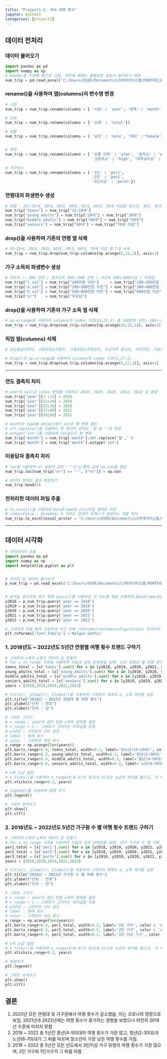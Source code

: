 ```yaml
---
title: "Project1-3. 국내 여행 횟수"
jupyter: python3
categories: [project1] 
---
```


## 데이터 전처리
### 데이터 불러오기

```python
import pandas as pd
import numpy as np
# header를 두번째 행으로 고정, 첫번째 행에는 불필요한 정보가 들어있기 때문
num_trip = pd.read_excel('C:/Users/USER/Documents/LS빅데이터스쿨/PORTFOLIO/data/R_월별_국내여행_횟수_20240714204514.xlsx', header=1)
```

### rename()을 사용하여 열(columns)의 변수명 변경

```python
# 시점
num_trip = num_trip.rename(columns = { '시점' : 'year', '항목' : 'month'})

# 전체
num_trip = num_trip.rename(columns = { '소계' : 'total'})

# 성별
num_trip = num_trip.rename(columns = { '남자' : 'male', '여자' :'female'})


# 학력
num_trip = num_trip.rename(columns = { '초졸 이하' : 'elmt', '중학교' : 'mid',
						               '고등학교' : 'high', '대학교이상' : 'univ+'})

# 가구원수
num_trip = num_trip.rename(columns = { '1인' : 'per1',
						               '2인' : 'per2',
						               '3인이상' : 'per3+'})
```

### 연령대의 파생변수 생성
```python
# 연령 - 15\~19세, 20대, 30대, 40대, 50대, 60대, 70세 이상을 청소년, 청년, 중년, 노년 층으로 구분
num_trip["teens"] = num_trip["15~19세"]
num_trip["young_adults"] = num_trip["20대"] + num_trip["30대"]
num_trip["middle_adults"] = num_trip["40대"] + num_trip["50대"]
num_trip["seniors"] = num_trip["60대"] + num_trip["70세 이상"]
```

### drop()을 사용하여 기존의 연령 열 삭제
```python
# 15~19세, 20대, 30대, 40대, 50대, 60대, 70세 이상 열 7개 삭제
num_trip = num_trip.drop(num_trip.columns[np.arange(5,12,1)], axis=1)
```

### 가구 소득의 파생변수 생성

```python
# 저소득 \~ 200 만원 / 중위소득 200\~500 만원 / 고소득 500\~600이상 / 무응답
num_trip["l_sal"] = num_trip["100만원 미만"]     + num_trip["100~200만원 미만"]
num_trip["m_sal"] = num_trip["200~300만원 미만"] + num_trip["300~400만원 미만"] + num_trip["400~500만원 미만"]
num_trip["h_sal"] = num_trip["500~600만원 미만"] + num_trip["600만원 이상"]
num_trip["nr"]    = num_trip["무응답"]
```

### drop()을 사용하여 기존의 가구 소득 열 삭제
```python
# np.arrange를 사용하여 columns의 index 지정(24,32,1) 총 100만원 미만, 100\~200만원 미만, 200\~300만원 미만, 300\~400만원 미만, 400\~500만원 미만, 500\~600만원 미만, 600만원 이상, 무응답 총 8열 삭제
num_trip = num_trip.drop(num_trip.columns[np.arange(24,32,1)], axis=1)
```

###  직업 열(columns) 삭제
```python
# 임금봉급근로자, 고용원있는사업주, 고용원없는자영업자, 무급가족 종사자, 사무전문, 기술생산노무, 판매서비스, 자영업, 학생, 전업주부, 무직은퇴, 기타 총 12개의 열 삭제

# drop()과 np.arrange를 사용하여 columns의 index 지정(5,17,1)
num_trip = num_trip.drop(num_trip.columns[np.arange(5,17,1)], axis=1)
```

------------------------------------------------------------------------

### 연도 결측치 처리
```python
# year의 null값 index 범위를 지정하고 2018, 2019, 2020, 2021, 2022 값 할당
num_trip['year'][1 :12] = 2018
num_trip['year'][13:24] = 2019
num_trip['year'][25:36] = 2020
num_trip['year'][37:48] = 2021
num_trip['year'][49:60] = 2022

# month의 type을 object에서 int로 형 변환 필요
# str.replace()를 사용해서 맨 마지막 글자인 '월'을 ''로 변경
# astype('int')를 사용하여 int값으로 형 변환
num_trip['month'] = num_trip['month'].str.replace('월','')
num_trip['month'] = num_trip['month'].astype('int')
```

### 미응답자 결측치 처리
```python
# loc을 사용하여 nr 컬럼의 값이 "-"인 nr열의 값에 np.nan을 할당
num_trip.loc[num_trip["nr"] == "-", ["nr"]] = np.nan

# 데이터 전처리 결과 확인하기
num_trip.head(5)
```

### 전처리한 데이터 파일 추출
```python
# to_excel()을 사용하여 DataFrame을 xlsx파일 형태로 저장
# index=False : Unnamed: 0 이라는 임의의 인덱스가 생성되는 것을 방지
num_trip.to_excel(excel_writer = 'C:/Users/USER/Documents/LS빅데이터스쿨/PORTFOLIO/pre_data/p_num_trip.xlsx', index=False)
```
---------------------------------------------------------------
## 데이터 시각화
```python
# 라이브러리 호출
import pandas as pd
import numpy as np
import matplotlib.pyplot as plt


# 전처리 된 데이터 불러오기
p_num_trip = pd.read_excel('C:/Users/USER/Documents/LS빅데이터스쿨/PORTFOLIO/pre_data/p_num_trip.xlsx')


# 분석을 용이하게 하기 위해 query()를 사용하여 각 년도별 행을 추출하여 DataFrame생성
y2018 = p_num_trip.query('year == 2018')
y2019 = p_num_trip.query('year == 2019')
y2020 = p_num_trip.query('year == 2020')
y2021 = p_num_trip.query('year == 2021')
y2022 = p_num_trip.query('year == 2022')

# 그래프에 한글 출력 가능하게 하기 위해 rcParams(runtimeconfiguration) 딕셔너리 설정
plt.rcParams['font.family'] ='Malgun Gothic'

```

### 1. 2018년도 ~ 2022년도 5년간 연령별 여행 횟수 트랜드 구하기
```python
# 그래프의 x축과 y축의 데이터 값 만들기
# for x in range 구문을 이용하여 다음과 같은 반복문을 실행, 년간 연령대 별 여행 횟수의 합을 구하는 것을 2018년부터 2022년까지 반복한다.
teens_total = [x['teens'].sum() for x in [y2018, y2019, y2020, y2021, y2022]]
young_adults_total = [x['young_adults'].sum() for x in [y2018, y2019, y2020, y2021, y2022]]
middle_adults_total = [x['middle_adults'].sum() for x in [y2018, y2019, y2020, y2021, y2022]]
seniors_adults_total = [x['seniors'].sum() for x in [y2018, y2019, y2020, y2021, y2022]]
years = [2018,2019,2020,2021,2022]

# title(), ylabel(), xlabel()을 사용하여 그래프의 제목과 x, y축 레이블 설정
plt.title("2018년 ~ 2022년 연령대 별 여행 횟수")
plt.ylabel("단위 : 천회")
plt.xlabel("단위 : 년")

# 그래프 그리기
# x_range : year의 길이 만큼 x축의 범위를 설정
# x_range + c : 그래프가 그려지는 위치값을 조절
# width : 그래프의 너비 설정
# label : 범례 표시
# color : 그래프의 색상 표시
x_range = np.arange(len(years))
plt.bar(x_range+0.0, teens_total, width=0.2, label='청소년(15~19세)', color = 'lawngreen')
plt.bar(x_range+0.2, young_adults_total, width=0.2, label='청년(2~30대)', color = 'blue')
plt.bar(x_range+0.4, middle_adults_total, width=0.2, label='중년(4~50대)', color = 'red')
plt.bar(x_range+0.6, seniors_adults_total, width=0.2, label='노년(6~70대 이상)', color = 'gray')

# x축 눈금 설정
# x_ticks()을 사용하여 x_range(0~0.6)의 중간(0.3)으로 눈금의 위치를 옮기고, 각 해당 위치에 해당하는 레이블을 years로 지정하여 년도가 함께 표시되도록 지정
plt.xticks(x_range+0.3, years)

# legend()를 사용하여 범례 추가
plt.legend()

# 그래프 보여주기
plt.show()
plt.clf()
```

### 2. 2018년도 ~ 2022년도 5년간 가구원 수 별 여행 횟수 트랜드 구하기

```python
# 그래프의 x축과 y축의 데이터 값 만들기
# for x in range 구문을 이용하여 다음과 같은 반복문을 실행, 년간 가구원 수 별 여행 횟수의 합을 구하는 것을 2018년부터 2022년까지 반복한다.
per1_total = [x['per1'].sum() for x in [y2018, y2019, y2020, y2021, y2022]]
per2_total = [x['per2'].sum() for x in [y2018, y2019, y2020, y2021, y2022]]
per3_total = [x['per3+'].sum() for x in [y2018, y2019, y2020, y2021, y2022]]
years = [2018,2019,2020,2021,2022]

# title(), ylabel(), xlabel()을 사용하여 그래프의 제목과 x, y축 레이블 설정
plt.title("2018년 ~ 2022년 가구원 수 별 여행 횟수")
plt.ylabel("단위 : 천회")
plt.xlabel("단위 : 년")

# 그래프 그리기
# x_range : year의 길이 만큼 x축의 범위를 설정
# x_range + c : 그래프가 그려지는 위치값을 조절
# width : 그래프의 너비 설정
# label : 범례 표시
# color : 그래프의 색상 표시
x_range = np.arange(len(years))
plt.bar(x_range+0.0, per1_total, width=0.2, label='1인 가구', color = 'slateblue')
plt.bar(x_range+0.2, per2_total, width=0.2, label='2인 가구', color = 'coral')
plt.bar(x_range+0.4, per3_total, width=0.2, label='3인 이상 가구', color = 'teal')

# x축 눈금 설정
# x_ticks()을 사용하여 x_range(0~0.4)의 중간(0.2)으로 눈금의 위치를 옮기고, 각 해당 위치에 해당하는 레이블을 years로 지정하여 년도가 함께 표시되도록 지정
plt.xticks(x_range+0.2, years) 

# 범례추가
plt.legend()

# 그래프 보여주기
plt.show()
plt.clf()

```

## 결론

1.  2020년 모든 연령대 및 가구원에서 여행 횟수가 감소했음, 이는 코로나의 영향으로 보임. 2021년과 2022년에는 여행 횟수가 증가하는 경향을 보였으나 여전히 2019년 수준에 미치지 못함
2.  2018 \~ 2022 총 5년간 중년(4-50)대의 여행 횟수가 가장 많고, 청년(2-30대)과 노년(6-70)대가 그 뒤를 따르며 청소년이 가장 낮은 여행 횟수를 가짐.
3.  2018 \~ 2022 총 5년간 모든 년도에서 3인이상 가구 유형의 여행 횟수가 가장 많으며, 2인 가구와 1인가구가 그 뒤를 따름